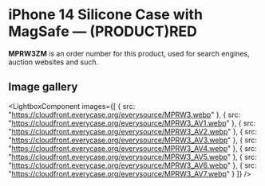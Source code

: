 
# iPhone 14 Silicone Case with MagSafe — (PRODUCT)RED

<Callout type='info' emoji='👉🏻'>**MPRW3ZM** is an order number for this product, used for search engines, auction websites and such.</Callout>

## Image gallery

<LightboxComponent
    images={[
      {
        src: "https://cloudfront.everycase.org/everysource/MPRW3.webp"
      },
      {
        src: "https://cloudfront.everycase.org/everysource/MPRW3_AV1.webp"
      },
      {
        src: "https://cloudfront.everycase.org/everysource/MPRW3_AV2.webp"
      },
      {
        src: "https://cloudfront.everycase.org/everysource/MPRW3_AV3.webp"
      },
      {
        src: "https://cloudfront.everycase.org/everysource/MPRW3_AV4.webp"
      },
      {
        src: "https://cloudfront.everycase.org/everysource/MPRW3_AV5.webp"
      },
      {
        src: "https://cloudfront.everycase.org/everysource/MPRW3_AV6.webp"
      },
      {
        src: "https://cloudfront.everycase.org/everysource/MPRW3_AV7.webp"
      }
    ]}
  />
